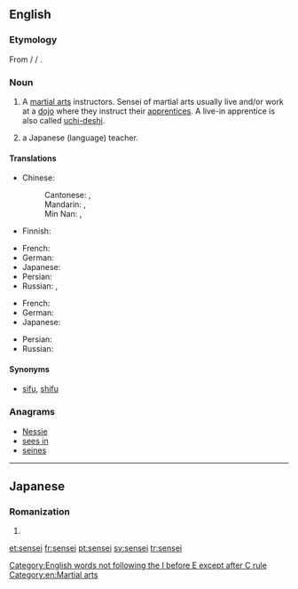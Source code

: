 ==English==

===Etymology===
From {{etyl|ja|en}} {{term|先生|lang=ja}} / {{term|せんせい|lang=ja}} / {{term|sensei|lang=ja|lit=one who lived before}}.

===Noun===
{{en-noun|sensei|pl2=senseis}}

# A [[martial arts]] instructors.  Sensei of martial arts usually live and/or work at a [[dojo]] where they instruct their [[apprentices]].  A live-in apprentice is also called [[uchi-deshi]].
# {{context|colloquial|lang=en}} a Japanese (language) teacher.

====Translations====
{{trans-top|martial arts instructor}}
* Chinese:
*: Cantonese: {{t-|yue|師傅|sc=Hani}}, {{t-|yue|师傅|tr=si1 fu6, si1 fu2|sc=Hani}}
*: Mandarin: {{t|cmn|師傅|sc=Hani}}, {{t|cmn|师傅|tr=shīfu|sc=Hani}}
*: Min Nan: {{t+|nan|師傅|sc=Hani}}, {{t-|nan|师傅|tr=sai-hū|sc=Hani}}
* Finnish: {{t+|fi|mestari}}
{{trans-mid}}
* French: {{t+|fr|sensei|m}}
* German: {{t-|de|Sensei|m}}
* Japanese: {{t+|ja|先生|tr=せんせい, sensei|sc=Jpan}}
* Persian: {{t-|fa|سنسی|tr=sensi}}
* Russian: {{t-|ru|сэнсэй|m|tr=senséj|sc=Cyrl}}, {{t+|ru|мастер|m|tr=máster|sc=Cyrl}}
{{trans-bottom}}

{{trans-top|a Japanese teacher}}
* French: {{t+|fr|sensei|m}}
* German: {{t-|de|Sensei|m}}
* Japanese: {{t+|ja|先生|tr=せんせい, sensei|sc=Jpan}}
{{trans-mid}}
* Persian: {{t-|fa|سنسی|tr=sensi}}
* Russian: {{t-|ru|сэнсэй|tr=senséj|sc=Cyrl}}
{{trans-bottom}}

====Synonyms====
* [[sifu]], [[shifu]]

===Anagrams===
* [[Nessie#English|Nessie]]
* [[sees in#English|sees in]]
* [[seines#English|seines]]

[[Category:English words not following the I before E except after C rule]]
[[Category:en:Martial arts]]

----

==Japanese==

===Romanization===
{{ja-romaji}}

# {{ja-romanization of|せんせい}}

[[et:sensei]]
[[fr:sensei]]
[[pt:sensei]]
[[sv:sensei]]
[[tr:sensei]]